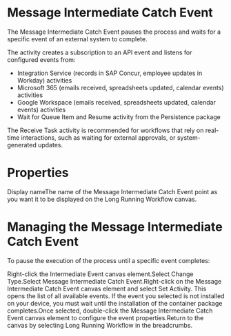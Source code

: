﻿# Message Intermediate Catch Event

The Message Intermediate Catch Event pauses the process and waits for a specific event of an external system to complete.

The activity creates a subscription to an API event and listens for configured events from:

* Integration Service (records in SAP Concur, employee updates in Workday) activities
* Microsoft 365 (emails received, spreadsheets updated, calendar events) activities
* Google Workspace (emails received, spreadsheets updated, calendar events) activities
* Wait for Queue Item and Resume activity from the Persistence package

The Receive Task activity is recommended for workflows that rely on real-time interactions, such as waiting for external approvals, or system-generated updates.



# Properties

Display nameThe name of the Message Intermediate Catch Event point as you want it to be displayed on the Long Running Workflow canvas.

# Managing the Message Intermediate Catch Event

To pause the execution of the process until a specific event completes:

Right-click the Intermediate Event canvas element.Select Change Type.Select Message Intermediate Catch Event.Right-click on the Message Intermediate Catch Event canvas element and select Set Activity. This opens the list of all available events. If the event you selected is not installed on your device, you must wait until the installation of the container package completes.Once selected, double-click the Message Intermediate Catch Event canvas element to configure the event properties.Return to the canvas by selecting Long Running Workflow in the breadcrumbs.

